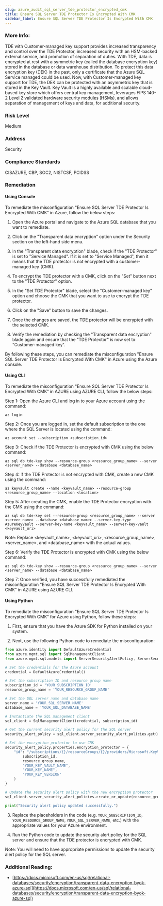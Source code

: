 ```yaml
---
slug: azure_audit_sql_server_tde_protector_encrypted_cmk
title: Ensure SQL Server TDE Protector Is Encrypted With CMK
sidebar_label: Ensure SQL Server TDE Protector Is Encrypted With CMK
---
```


### More Info:

TDE with Customer-managed key support provides increased transparency and control over the TDE Protector, increased security with an HSM-backed external service, and promotion of separation of duties. With TDE, data is encrypted at rest with a symmetric key (called the database encryption key) stored in the database or data warehouse distribution. To protect this data encryption key (DEK) in the past, only a certificate that the Azure SQL Service managed could be used. Now, with Customer-managed key support for TDE, the DEK can be protected with an asymmetric key that is stored in the Key Vault. Key Vault is a highly available and scalable cloud-based key store which offers central key management, leverages FIPS 140-2 Level 2 validated hardware security modules (HSMs), and allows separation of management of keys and data, for additional security.

### Risk Level

Medium

### Address

Security

### Compliance Standards

CISAZURE, CBP, SOC2, NISTCSF, PCIDSS

### Remediation

#### Using Console

To remediate the misconfiguration "Ensure SQL Server TDE Protector Is Encrypted With CMK" in Azure, follow the below steps:

1. Open the Azure portal and navigate to the Azure SQL database that you want to remediate.

2. Click on the "Transparent data encryption" option under the Security section on the left-hand side menu.

3. In the "Transparent data encryption" blade, check if the "TDE Protector" is set to "Service Managed". If it is set to "Service Managed", then it means that the TDE protector is not encrypted with a customer-managed key (CMK).

4. To encrypt the TDE protector with a CMK, click on the "Set" button next to the "TDE Protector" option.

5. In the "Set TDE Protector" blade, select the "Customer-managed key" option and choose the CMK that you want to use to encrypt the TDE protector.

6. Click on the "Save" button to save the changes.

7. Once the changes are saved, the TDE protector will be encrypted with the selected CMK.

8. Verify the remediation by checking the "Transparent data encryption" blade again and ensure that the "TDE Protector" is now set to "Customer-managed key".

By following these steps, you can remediate the misconfiguration "Ensure SQL Server TDE Protector Is Encrypted With CMK" in Azure using the Azure console.

#### Using CLI

To remediate the misconfiguration "Ensure SQL Server TDE Protector Is Encrypted With CMK" in AZURE using AZURE CLI, follow the below steps:

Step 1: Open the Azure CLI and log in to your Azure account using the command:

```
az login
```

Step 2: Once you are logged in, set the default subscription to the one where the SQL Server is located using the command:

```
az account set --subscription <subscription_id>
```

Step 3: Check if the TDE Protector is encrypted with CMK using the below command:

```
az sql db tde-key show --resource-group <resource_group_name> --server <server_name> --database <database_name>
```

Step 4: If the TDE Protector is not encrypted with CMK, create a new CMK using the command:

```
az keyvault create --name <keyvault_name> --resource-group <resource_group_name> --location <location>
```

Step 5: After creating the CMK, enable the TDE Protector encryption with the CMK using the command:

```
az sql db tde-key set --resource-group <resource_group_name> --server <server_name> --database <database_name> --server-key-type AzureKeyVault --server-key-name <keyvault_name> --server-key-vault <keyvault_uri>
```

Note: Replace <keyvault_name>, <keyvault_uri>, <resource_group_name>, <server_name>, and <database_name> with the actual values.

Step 6: Verify the TDE Protector is encrypted with CMK using the below command:

```
az sql db tde-key show --resource-group <resource_group_name> --server <server_name> --database <database_name>
```

Step 7: Once verified, you have successfully remediated the misconfiguration "Ensure SQL Server TDE Protector Is Encrypted With CMK" in AZURE using AZURE CLI.

#### Using Python

To remediate the misconfiguration "Ensure SQL Server TDE Protector Is Encrypted With CMK" for Azure using Python, follow these steps:

1. First, ensure that you have the Azure SDK for Python installed on your system.

2. Next, use the following Python code to remediate the misconfiguration:

```python
from azure.identity import DefaultAzureCredential
from azure.mgmt.sql import SqlManagementClient
from azure.mgmt.sql.models import ServerSecurityAlertPolicy, ServerSecurityAlertPolicyProperties, ServerSecurityAlertPolicyStatelessPolicy, ServerSecurityAlertPolicyStatelessPolicyCustomAlerts, ServerSecurityAlertPolicyStatelessPolicyCustomAlertsEmails, ServerSecurityAlertPolicyStatelessPolicyCustomAlertsWebhooks, ServerSecurityAlertPolicyStatelessPolicyCustomAlertsActions, ServerSecurityAlertPolicyStatelessPolicyCustomAlertsSuppressions

# Set the credentials for the Azure account
credential = DefaultAzureCredential()

# Set the subscription ID and resource group name
subscription_id = 'YOUR_SUBSCRIPTION_ID'
resource_group_name = 'YOUR_RESOURCE_GROUP_NAME'

# Set the SQL server name and database name
server_name = 'YOUR_SQL_SERVER_NAME'
database_name = 'YOUR_SQL_DATABASE_NAME'

# Instantiate the SQL management client
sql_client = SqlManagementClient(credential, subscription_id)

# Get the current security alert policy for the SQL server
security_alert_policy = sql_client.server_security_alert_policies.get(resource_group_name, server_name)

# Set the encryption protector to use CMK
security_alert_policy.properties.encryption_protector = {
    "id": "/subscriptions/{}/resourceGroups/{}/providers/Microsoft.KeyVault/vaults/{}/keys/{}/{}".format(
        subscription_id,
        resource_group_name,
        "YOUR_KEY_VAULT_NAME",
        "YOUR_KEY_NAME",
        "YOUR_KEY_VERSION"
    )
}

# Update the security alert policy with the new encryption protector
sql_client.server_security_alert_policies.create_or_update(resource_group_name, server_name, security_alert_policy)

print("Security alert policy updated successfully.")
```

3. Replace the placeholders in the code (e.g. `YOUR_SUBSCRIPTION_ID`, `YOUR_RESOURCE_GROUP_NAME`, `YOUR_SQL_SERVER_NAME`, etc.) with the appropriate values for your Azure environment.

4. Run the Python code to update the security alert policy for the SQL server and ensure that the TDE protector is encrypted with CMK.

Note: You will need to have appropriate permissions to update the security alert policy for the SQL server.


### Additional Reading:

- [https://docs.microsoft.com/en-us/sql/relational-databases/security/encryption/transparent-data-encryption-byok-azure-sql](https://docs.microsoft.com/en-us/sql/relational-databases/security/encryption/transparent-data-encryption-byok-azure-sql) 

